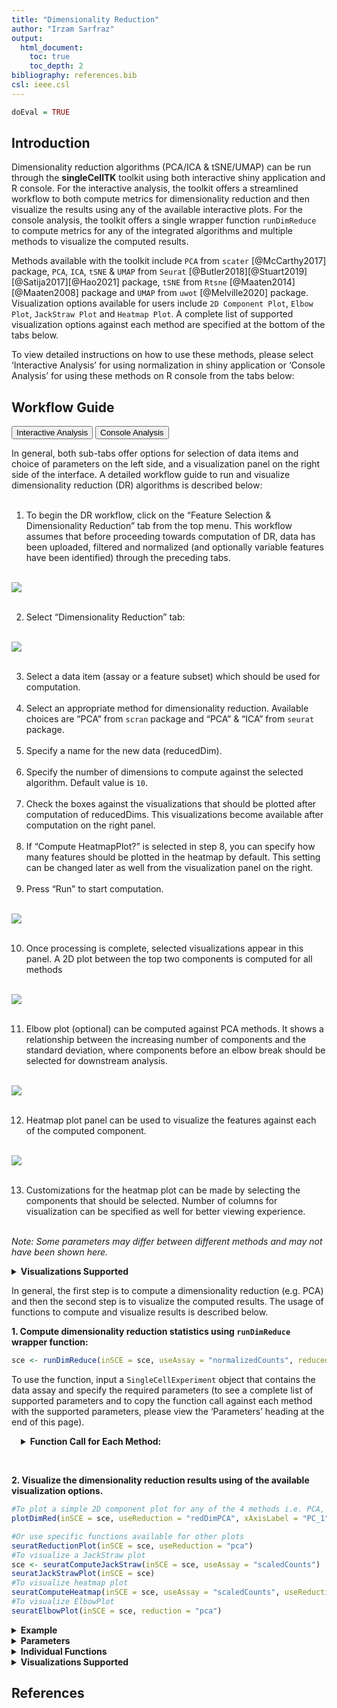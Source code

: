 ```yaml
---
title: "Dimensionality Reduction"
author: "Irzam Sarfraz"
output:
  html_document:
    toc: true
    toc_depth: 2
bibliography: references.bib
csl: ieee.csl
---
```

```r
doEval = TRUE
```
## Introduction
Dimensionality reduction algorithms (PCA/ICA & tSNE/UMAP) can be run through the **singleCellTK** toolkit using both interactive shiny application and R console. For the interactive analysis, the toolkit offers a streamlined workflow to both compute metrics for dimensionality reduction and then visualize the results using any of the available interactive plots. For the console analysis, the toolkit offers a single wrapper function `runDimReduce` to compute metrics for any of the integrated algorithms and multiple methods to visualize the computed results. <br>

Methods available with the toolkit include `PCA` from `scater` [@McCarthy2017] package, `PCA`, `ICA`, `tSNE` & `UMAP` from `Seurat` [@Butler2018][@Stuart2019][@Satija2017][@Hao2021] package, `tSNE` from `Rtsne` [@Maaten2014][@Maaten2008] package and `UMAP` from `uwot` [@Melville2020] package. Visualization options available for users include `2D Component Plot`, `Elbow Plot`, `JackStraw Plot` and `Heatmap Plot`. A complete list of supported visualization options against each method are specified at the bottom of the tabs below. <br> 

To view detailed instructions on how to use these methods, please select 'Interactive Analysis' for using normalization in shiny application or 'Console Analysis' for using these methods on R console from the tabs below: <br>

````{=html}
<head>
<meta name="viewport" content="width=device-width, initial-scale=1">
</head>
<body>
````


## Workflow Guide

````{=html}
<div class="tab">
  <button class="tablinks" onclick="openTab(event, 'interactive')" id="ia-button">Interactive Analysis</button>
  <button class="tablinks" onclick="openTab(event, 'console')" id="console-button">Console Analysis</button>
</div>

<div id="interactive" class="tabcontent">
````

In general, both sub-tabs offer options for selection of data items and choice of parameters on the left side, and a visualization panel on the right side of the interface. A detailed workflow guide to run and visualize dimensionality reduction (DR) algorithms is described below: <br><br>

1. To begin the DR workflow, click on the "Feature Selection & Dimensionality Reduction" tab from the top menu. This workflow assumes that before proceeding towards computation of DR, data has been uploaded, filtered and normalized (and optionally variable features have been identified) through the preceding tabs.<br><br>

![](ui_screenshots/dimensionality_reduction/dr_1.PNG)<br><br>

2. Select "Dimensionality Reduction" tab:<br><br>

![](ui_screenshots/dimensionality_reduction/dr_2.png)<br><br>

3. Select a data item (assay or a feature subset) which should be used for computation. <br><br>
4. Select an appropriate method for dimensionality reduction. Available choices are "PCA" from `scran` package and "PCA" & "ICA" from `seurat` package. <br><br>
5. Specify a name for the new data (reducedDim). <br><br>
6. Specify the number of dimensions to compute against the selected algorithm. Default value is `10`. <br><br>
7. Check the boxes against the visualizations that should be plotted after computation of reducedDims. This visualizations become available after computation on the right panel. <br><br>
8. If "Compute HeatmapPlot?" is selected in step 8, you can specify how many features should be plotted in the heatmap by default. This setting can be changed later as well from the visualization panel on the right. <br> <br>
9. Press "Run" to start computation. <br><br>

![](ui_screenshots/dimensionality_reduction/dr_4.png)<br><br>

10. Once processing is complete, selected visualizations appear in this panel. A 2D plot between the top two components is computed for all methods <br><br>

![](ui_screenshots/dimensionality_reduction/dr_6.png)<br><br>

11. Elbow plot (optional) can be computed against PCA methods. It shows a relationship between the increasing number of components and the standard deviation, where components before an elbow break should be selected for downstream analysis. <br><br>

![](ui_screenshots/dimensionality_reduction/dr_7a.png)<br><br>

12. Heatmap plot panel can be used to visualize the features against each of the computed component. <br><br>

![](ui_screenshots/dimensionality_reduction/dr_7b.png)<br><br>

13. Customizations for the heatmap plot can be made by selecting the components that should be selected. Number of columns for visualization can be specified as well for better viewing experience.<br><br>

*Note: Some parameters may differ between different methods and may not have been shown here.*

````{=html}
<details>
  <summary><b>Visualizations Supported</b></summary>
````

| Method | 2-Dimensional Component Plot | Elbow Plot | JackStraw Plot | Heatmap Plot |
|---|---|---|---|---|
|PCA| yes | yes | yes | yes |
|ICA| yes | no | no |yes|

````{=html}
</details>
</div>
<div id="console" class="tabcontent">
````

In general, the first step is to compute a dimensionality reduction (e.g. PCA) and then the second
step is to visualize the computed results. The usage of functions to compute and visualize 
results is described below.

**1. Compute dimensionality reduction statistics using `runDimReduce` wrapper function:**
```r
sce <- runDimReduce(inSCE = sce, useAssay = "normalizedCounts", reducedDimName = "redDimPCA", method = "seuratPCA", nComponents = 20)
```

To use the function, input a `SingleCellExperiment` object that contains the data assay and specify the required parameters (to see a complete list of supported parameters and to copy the function call against each method with the supported parameters, please view the 'Parameters' heading at the end of this page).

```{=html}
<div class = "offset">
<details>
````
    
  <summary>**Function Call for Each Method:**</summary> 

***scaterPCA***:
```r
sce <- runDimReduce(inSCE = sce, useAssay = "normalizedCounts", reducedDimName = "redDimPCA", method = "scaterPCA", nComponents = 10)
```

***seuratPCA***:
```r
sce <- runDimReduce(inSCE = sce, useAssay = "normalizedCounts", reducedDimName = "redDimPCA", method = "seuratPCA", nComponents = 10)
```

***seuratICA***:
```r
sce <- runDimReduce(inSCE = sce, useAssay = "normalizedCounts", reducedDimName = "redDimICA", `method` = "seuratICA", nComponents = 10)
```

````{=html}
</details>
</div>
````

<br>

**2. Visualize the dimensionality reduction results using of the available visualization options.**
```r
#To plot a simple 2D component plot for any of the 4 methods i.e. PCA, ICA, tSNE and UMAP
plotDimRed(inSCE = sce, useReduction = "redDimPCA", xAxisLabel = "PC_1", yAxisLabel = "PC2_2")

#Or use specific functions available for other plots
seuratReductionPlot(inSCE = sce, useReduction = "pca")
#To visualize a JackStraw plot
sce <- seuratComputeJackStraw(inSCE = sce, useAssay = "scaledCounts")
seuratJackStrawPlot(inSCE = sce)
#To visualize heatmap plot
seuratComputeHeatmap(inSCE = sce, useAssay = "scaledCounts", useReduction = "pca", dims = 10, nfeatures = 10)
#To visualize ElbowPlot
seuratElbowPlot(inSCE = sce, reduction = "pca")
```

````{=html}
<details>
  <summary><b>Example</b></summary>
````  
  
```r
  # Load singleCellTK & pbmc3k example data
  library(singleCellTK)
  sce <- importExampleData(dataset = "pbmc3k")
  # Perform Normalization
  sce <- runNormalization(inSCE = sce, normalizationMethod = "LogNormalize", useAssay = "counts", outAssayName = "LogNormalizedScaledCounts", scale = TRUE, trim = c(10, -10))
    # Find Variable Features
  sce <- runFeatureSelection(inSCE = sce, useAssay = "counts", hvgMethod = "vst")
            HVGs <- getTopHVG(inSCE = sce,
                            method = "vst",
                            n = 2000)

          #make sure no NA's are introduced in HVGs
          HVGs <- stats::na.omit(HVGs)
          #tempAssay <- expData(vals$counts, vals$hvgCalculated$assayName)[HVGs,]
          tempAssay <- expData(inSCE = sce, assayName = "LogNormalizedScaledCounts")[HVGs,]
          expData(inSCE = sce, assayName = "hvg2000", tag = "hvg", altExp = TRUE) <- tempAssay
  # Run PCA
  sce <- runDimReduce(inSCE = sce, useAssay = "hvg2000", useAltExp = "hvg2000", reducedDimName = "redDimPCA", method = "seuratPCA", nComponents = 10)
  # Plot PCA
  plotDimRed(inSCE = sce, useReduction = "redDimPCA", xAxisLabel = "PC_1", yAxisLabel = "PC_2")
```

````{=html}
</details> 
  <details>
  <summary><b>Parameters</b></summary>
````

The `runDimReduce` function takes in different parameters based on the specific method used for dimensionality reduction. See below for a complete description of parameters for each individual method in the `runDimReduce` function:

| Method | Parameters |
|---|---|
|scaterPCA|`inSCE` (input `SingleCellExperiment` object), `useAssay` (name of the assay to use), `useAltExp` (name of the altExp slot if you want to compute on an altExp/subset/variable features instead of the main assay), `reducedDimName` (name of the computed reducedDim), `method` = "scaterPCA", `nComponents` (number of components to compute, default is 10)|
|seuratPCA|`inSCE` (input `SingleCellExperiment` object), `useAssay` (name of the assay to use), `useAltExp` (name of the altExp slot if you want to compute on an altExp/subset/variable features instead of the main assay), `reducedDimName` (name of the computed reducedDim), `method` = "seuratPCA", `nComponents` (number of components to compute, default is 10)|
|seuratICA|`inSCE` (input `SingleCellExperiment` object), `useAssay` (name of the assay to use), `useAltExp` (name of the altExp slot if you want to compute on an altExp/subset/variable features instead of the main assay), `reducedDimName` (name of the computed reducedDim), `method` = "seuratICA", `nComponents` (number of components to compute, default is 10)|


````{=html}
</details>
<details>
  <summary><b>Individual Functions</b></summary>
````

  While the `runDimReduce` wrapper function can be used for all dimensionality reduction algorithms including PCA/ICA   & additionally for tSNE/UMAP, separate functions are also available for all of the included methods. The following functions
  can be used for specific methods:
  
````{=html} 
 <style>
div.offset { background-color:inherit ; border-radius: 5px; margin-left: 15px;}
</style>
<div class = "offset">
<details>
````
    
  <summary>`PCA` from **Seurat** package:</summary> 

```r
  # Recommended to find variable features before running seuratPCA
  # sce <- seuratFindHVG(inSCE = sce, useAssay = "seuratScaledData")
  sce <- seuratPCA(inSCE = sce, useAssay = "seuratScaledData", reducedDimName = "seuratPCA", nPCs = 20, verbose = TRUE)
```

The parameters to the above function include: <br><br>
`inSCE`: an input `SingleCellExperiment` object <br>
`useAssay`: name of the assay to use for PCA computation <br>
`reducedDimName`: name of the computed PCA reducedDim <br>
`nPCs`: a numeric value indicating the number of components to compute <br>
`verbose`: a logical value indicating if progress should be printed <br><br>

````{=html}
</details>
 <details>
````
    
  <summary>`ICA` from **Seurat** package:</summary> 

```r
  # Recommended to find variable features before running seuratICA
  # sce <- seuratFindHVG(inSCE = sce, useAssay = "seuratScaledData")
  sce <- seuratICA(inSCE = sce, useAssay = "seuratScaledData", reducedDimName = "seuratICA", nics = 20)
```

The parameters to the above function include: <br><br>
`inSCE`: an input `SingleCellExperiment` object <br>
`useAssay`: name of the assay to use for ICA computation <br>
`reducedDimName`: name of the computed ICA reducedDim <br>
`nics`: a numeric value indicating the number of components to compute <br>

````{=html}
</details>
   <details>
````

  <summary>`PCA` from **Scater** package:</summary> 

```r
  sce <- scaterPCA(inSCE = sce, useAssay = "logcounts", reducedDimName = "PCA", ndim = 50, scale = TRUE, ntop = NULL)
```

The parameters to the above function include: <br><br>
`inSCE`: an input `SingleCellExperiment` object <br>
`useAssay`: name of the assay to use for PCA computation <br>
`reducedDimName`: name of the computed PCA reducedDim <br>
`ndim`: number of principal components to obtain from the PCA computation <br>
`scale`: logical value indicating whether to standardize the expression values <br>
`ntop`: number of top features to use as a further variable feature selection <br><br>

````{=html}
</details>
  </div>
    </details> 
<details>
  <summary><b>Visualizations Supported</b></summary>
````

| Method | 2-Dimensional Component Plot | Elbow Plot | JackStraw Plot | Heatmap Plot |
|---|---|---|---|---|
|PCA| yes | yes | yes | yes |
|ICA| yes | no | no |yes|

````{=html}
</details>
      </div>
<script>
document.getElementById("ia-button").click();
</script>
</body>
````

## References